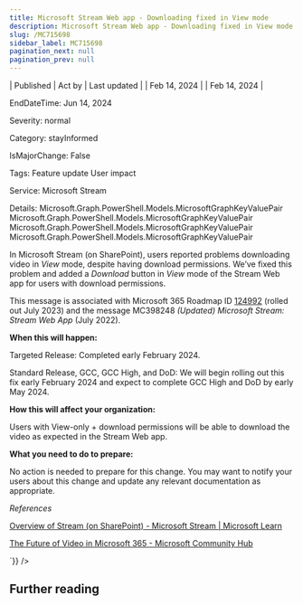 ```yaml
---
title: Microsoft Stream Web app - Downloading fixed in View mode
description: Microsoft Stream Web app - Downloading fixed in View mode
slug: /MC715698
sidebar_label: MC715698
pagination_next: null
pagination_prev: null
---
```



| Published | Act by | Last updated |
| Feb 14, 2024 |  | Feb 14, 2024 |

EndDateTime: Jun 14, 2024

Severity: normal

Category: stayInformed

IsMajorChange: False

Tags: Feature update User impact

Service: Microsoft Stream

Details: Microsoft.Graph.PowerShell.Models.MicrosoftGraphKeyValuePair Microsoft.Graph.PowerShell.Models.MicrosoftGraphKeyValuePair Microsoft.Graph.PowerShell.Models.MicrosoftGraphKeyValuePair Microsoft.Graph.PowerShell.Models.MicrosoftGraphKeyValuePair

<div dangerouslySetInnerHTML={{__html:`
<p>In Microsoft Stream (on SharePoint), users reported problems downloading video in <i>View</i> mode, despite having download permissions. We’ve fixed this problem and added a <i>Download </i>button in <i>View</i> mode of the Stream Web app for users with download permissions.</p><p>This message is associated with Microsoft 365 Roadmap ID <a href="https://www.microsoft.com/microsoft-365/roadmap?filters=Microsoft%20Stream&amp;searchterms=124992" target="_blank">124992</a> (rolled out July 2023) and the message MC398248 <i>(Updated) Microsoft Stream: Stream Web App</i> (July 2022).</p><p><b>When this will happen:</b>
</p><p>Targeted Release: Completed early February 2024.</p><p>Standard Release, GCC, GCC High, and DoD: We will begin rolling out this fix early February 2024 and expect to complete GCC High and DoD by early May 2024.</p><p><b>How this will affect your organization:</b>
</p><p>Users with View-only + download permissions will be able to download the video as expected in the Stream Web app.</p><p><b>What you need to do to prepare:</b>
</p><p>No action is needed to prepare for this change. You may want to notify your users about this change and update any relevant documentation as appropriate.</p><p><i>References</i></span></p><p><a href="https://learn.microsoft.com/stream/streamnew/new-stream" target="_blank">Overview of Stream (on SharePoint) - Microsoft Stream | Microsoft Learn</a></p><p><a href="https://techcommunity.microsoft.com/t5/microsoft-stream-blog/microsoft-stream-the-future-of-video-in-microsoft-365/ba-p/3969156" target="_blank">The Future of Video in Microsoft 365 - Microsoft Community Hub</a></p>
`}} />

## Further reading

